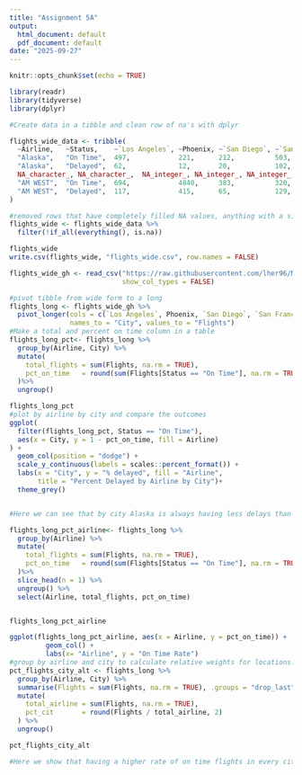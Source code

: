 ```yaml
---
title: "Assignment 5A"
output:
  html_document: default
  pdf_document: default
date: "2025-09-27"
---
```


```r
knitr::opts_chunk$set(echo = TRUE)
```


```r
library(readr)
library(tidyverse)
library(dplyr)

#Create data in a tibble and clean row of na's with dplyr

flights_wide_data <- tribble(
  ~Airline,   ~Status,    ~`Los Angeles`, ~Phoenix, ~`San Diego`, ~`San Francisco`, ~Seattle,
  "Alaska",   "On Time",  497,            221,      212,          503,              1841,
  "Alaska",   "Delayed",  62,             12,       20,           102,              305,
  NA_character_, NA_character_,  NA_integer_, NA_integer_, NA_integer_,  NA_integer_, NA_integer_,
  "AM WEST",  "On Time",  694,            4840,     383,          320,              201,
  "AM WEST",  "Delayed",  117,            415,      65,           129,              61
)

#removed rows that have completely filled NA values, anything with a single populated value will be kept
flights_wide <- flights_wide_data %>%
  filter(!if_all(everything(), is.na))

flights_wide
write.csv(flights_wide, "flights_wide.csv", row.names = FALSE)
```

```r

flights_wide_gh <- read_csv("https://raw.githubusercontent.com/lher96/MSDS-Assignments/refs/heads/main/flights_wide.csv",
                            show_col_types = FALSE)

#pivot tibble from wide form to a long 
flights_long <- flights_wide_gh %>%
  pivot_longer(cols = c(`Los Angeles`, Phoenix, `San Diego`, `San Francisco`, Seattle),
               names_to = "City", values_to = "Flights")
#Make a total and percent on time column in a table
flights_long_pct<- flights_long %>%
  group_by(Airline, City) %>%
  mutate(
    total_flights = sum(Flights, na.rm = TRUE),
    pct_on_time   = round(sum(Flights[Status == "On Time"], na.rm = TRUE) / total_flights,2)
  )%>%
  ungroup()

flights_long_pct 
#plot by airline by city and compare the outcomes 
ggplot(
  filter(flights_long_pct, Status == "On Time"),         
  aes(x = City, y = 1 - pct_on_time, fill = Airline)     
) +
  geom_col(position = "dodge") +
  scale_y_continuous(labels = scales::percent_format()) +
  labs(x = "City", y = "% delayed", fill = "Airline",
       title = "Percent Delayed by Airline by City")+
  theme_grey()


#Here we can see that by city Alaska is always having less delays than AM West. It is also clear that because it is consistent, Alaska must also have a higher rate of on time flights.
```

```r
flights_long_pct_airline<- flights_long %>%
  group_by(Airline) %>%
  mutate(
    total_flights = sum(Flights, na.rm = TRUE),
    pct_on_time   = round(sum(Flights[Status == "On Time"], na.rm = TRUE) / total_flights,3)
  )%>%
  slice_head(n = 1) %>%               
  ungroup() %>%
  select(Airline, total_flights, pct_on_time)


flights_long_pct_airline

ggplot(flights_long_pct_airline, aes(x = Airline, y = pct_on_time)) +
         geom_col() +
         labs(x= "Airline", y = "On Time Rate")
#group by airline and city to calculate relative weights for locations. 
pct_flights_city_alt <- flights_long %>%
  group_by(Airline, City) %>%
  summarise(Flights = sum(Flights, na.rm = TRUE), .groups = "drop_last") %>% # stays grouped by Airline
  mutate(
    total_airline = sum(Flights, na.rm = TRUE),
    pct_cit       = round(Flights / total_airline, 2)
  ) %>%
  ungroup()

pct_flights_city_alt

#Here we show that having a higher rate of on time flights in every city, AM West has significantly more flights to Phoenix(73%) where they have the highest rate of on time flights at 92%. This weighting is the reason we see that AM West still manages to have a higher rate of on time flights than Alaska since Alaska has 57% of flights going to Seattle at an on time rate of 86%. This phenomenon is known as Simpson's Paradox which shows that a trend can appear in grouped data but when that data is summed up, that trend might not be realized.
```

